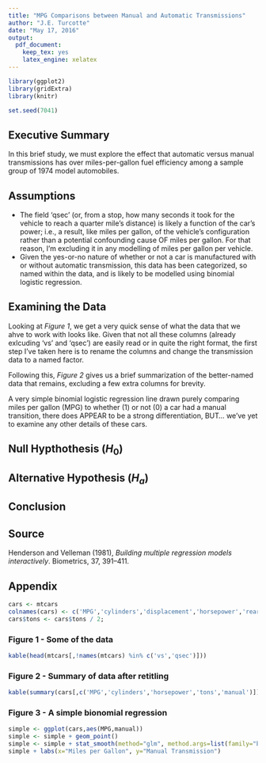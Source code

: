 ```yaml
---
title: "MPG Comparisons between Manual and Automatic Transmissions"
author: "J.E. Turcotte"
date: "May 17, 2016"
output: 
  pdf_document: 
    keep_tex: yes
    latex_engine: xelatex
---
```


```r
library(ggplot2)
library(gridExtra)
library(knitr)

set.seed(7041)
```

## Executive Summary

In this brief study, we must explore the effect that automatic versus manual transmissions has over miles-per-gallon fuel efficiency among a sample group of 1974 model automobiles.

## Assumptions

* The field 'qsec' (or, from a stop, how many seconds it took for the vehicle to reach a quarter mile's distance) is likely a function of the car's power; i.e., a result, like miles per gallon, of the vehicle's configuration rather than a potential confounding cause OF miles per gallon.  For that reason, I'm excluding it in any modelling of miles per gallon per vehicle.
* Given the yes-or-no nature of whether or not a car is manufactured with or without automatic transmission, this data has been categorized, so named within the data, and is likely to be modelled using binomial logistic regression.

## Examining the Data

Looking at *Figure 1*, we get a very quick sense of what the data that we ahve to work with looks like.  Given that not all these columns (already exlcuding 'vs' and 'qsec') are easily read or in quite the right format, the first step I've taken here is to rename the columns and change the transmission data to a named factor.

Following this, *Figure 2* gives us a brief summarization of the better-named data that remains, excluding a few extra columns for brevity.

A very simple binomial logistic regression line drawn purely comparing miles per gallon (MPG) to whether (1) or not (0) a car had a manual transition, there does APPEAR to be a strong differentiation, BUT... we've yet to examine any other details of these cars.

## Null Hypthothesis ($H_{0}$)

## Alternative Hypothesis ($H_{a}$)

## Conclusion

## Source
Henderson and Velleman (1981), *Building multiple regression models interactively*. Biometrics, 37, 391–411.

## Appendix
```r
cars <- mtcars
colnames(cars) <- c('MPG','cylinders','displacement','horsepower','rear axle ratio','tons','quarter mile','vs','manual','gears','carburetors')
cars$tons <- cars$tons / 2;
```
### Figure 1 - Some of the data
```r
kable(head(mtcars[,!names(mtcars) %in% c('vs','qsec')]))
```

### Figure 2 - Summary of data after retitling
```r
kable(summary(cars[,c('MPG','cylinders','horsepower','tons','manual')]))
```

### Figure 3 - A simple bionomial regression
```r
simple <- ggplot(cars,aes(MPG,manual))
simple <- simple + geom_point()
simple <- simple + stat_smooth(method="glm", method.args=list(family="binomial"), se=F)
simple + labs(x="Miles per Gallon", y="Manual Transmission")
```

